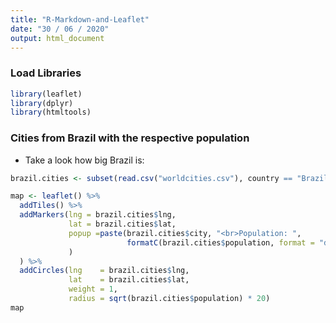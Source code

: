 ```yaml
---
title: "R-Markdown-and-Leaflet"
date: "30 / 06 / 2020"
output: html_document
---
```


### Load Libraries

```r
library(leaflet)
library(dplyr)
library(htmltools)
```

### Cities from Brazil with the respective population

- Take a look how big Brazil is:

```r
brazil.cities <- subset(read.csv("worldcities.csv"), country == "Brazil")

map <- leaflet() %>%
  addTiles() %>%
  addMarkers(lng = brazil.cities$lng,
             lat = brazil.cities$lat,
             popup =paste(brazil.cities$city, "<br>Population: ",
                          formatC(brazil.cities$population, format = "d", big.mark = ",")
             )
  ) %>% 
  addCircles(lng    = brazil.cities$lng, 
             lat    = brazil.cities$lat, 
             weight = 1,
             radius = sqrt(brazil.cities$population) * 20)
map
```




